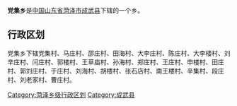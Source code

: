 '''党集乡'''是[[中华人民共和国|中国]][[山东省|山东省]][[菏泽市|菏泽市]][[成武县|成武县]]下辖的一个乡。

== 行政区划 ==

党集乡下辖党集村、马庄村、邵庄村、田海村、大李庄村、陈庄村、大李楼村、刘辛庄村、闫庄村、郭楼村、王草庙村、孙海村、郑庄村、王庄村、申楼村、田庄村、郭刘庄村、于庄村、刘海村、胡楼村、张石店村、南王楼村、辛集村、段庄村、刘老家村、曹庄村。

{{山东小作品}}
{{成武县行政区划}}

[[Category:菏泽乡级行政区划|Category:菏泽乡级行政区划]]
[[Category:成武县|Category:成武县]]